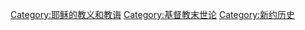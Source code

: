 {{Catmore}}

[[Category:耶稣的教义和教诲|Category:耶稣的教义和教诲]]
[[Category:基督教末世论|Category:基督教末世论]]
[[Category:新约历史|Category:新约历史]]